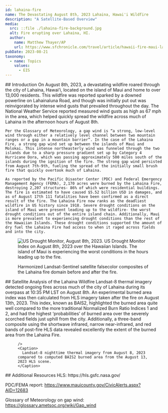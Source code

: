---
id: lahaina-fire
name: The Devastating August 8th, 2023 Lahaina, Hawai'i Wildfire
description: "A Satellite-Based Overview"
media:
  src: ::file ./lahaina-fire-background.jpg
  alt: Fire erupting over Lahaina, HI.
  author:
    name: Matthew Thayer/AP
    url: https://www.sfchronicle.com/travel/article/hawaii-fire-maui-lahaina-18289213.php
pubDate: 2023-08-21
taxonomy:
  - name: Topics
    values:
      - EIS
---

<Block>
  <Prose>
    ## Introduction
    On August 8th, 2023, a devastating wildfire roared through the city of Lahaina, Hawai’i, located on the island of Maui and home to over 13,000 residents. This wildfire was reported sparked by a downed powerline on Lahainaluna Road, and though was initially put out was reinvigorated by intense wind gusts that prevailed throughout the day. The National Weather Service reported measured wind gusts as high as 67 mph in the area, which helped quickly spread the wildfire across much of Lahaina in the afternoon hours of August 8th. 
    
    Per the Glossary of Meteorology, a gap wind is “a strong, low-level wind through either a relatively level channel between two mountain ranges or a gap in a mountain barrier”. In the case of the Lahaina Fire, a strong gap wind set up between the islands of Maui and Molokai. This intense northeasterly wind was funneled through the two islands due to a sharp pressure gradient set up by Category 4 Hurricane Dora, which was passing approximately 500 miles south of the islands during the ignition of the fire. The strong gap wind persisted from August 7th-9th, fueling the spread of the initially small brush fire that quickly overtook much of Lahaina.
    
    As reported by the Pacific Disaster Center (PDC) and Federal Emergency Management Agency (FEMA), 2,170 acres were burned by the Lahaina Fire, destroying 2,207 structures- 86% of which were residential buildings. The fire is estimated to have caused $5.52 billion USD in damages, and as of August 17th 111 fatalities have been confirmed as a direct result of the fire. The Lahaina Fire now ranks as the deadliest wildfire in US history since 1918. Severe drought conditions on the island of Maui were present leading up to the wildfire- the worst drought conditions out of the entire island chain. Additionally, Maui is more prevalent to experiencing drought conditions than the rest of the Hawaiian Islands. These drought conditions supported the amount of dry fuel the Lahaina Fire had access to when it raged across fields and into the city. 
  </Prose>
<Figure>
      <Image
      src={new URL('./lahaina-fire-drought-monitor.jpg', import.meta.url).href}
      alt='US Drought Monitor, August 8th, 2023.'
    />
    <Caption>
    US Drought Monitor Index on August 8th, 2023 over the Hawaiian Islands. The island of Maui is experiencing the worst conditions in the hours leading up to the fire.
    </Caption>
  </Figure>

</Block>


<Block>
  <Figure>
    <Map
      datasetId='lahaina-hls-swir-falsecolor-composite'
      layerId='hls-swir-falsecolor-composite'
      dateTime='2023-08-08'
      compareDateTime='2023-08-13'
    />
    <Caption>
      Harmonized Landsat-Sentinel satellite falsecolor composites of the Lahaina fire domain before and after the fire.
    </Caption>
  </Figure>

  <Prose>
    ## Satellite Analysis of the Lahaina Wildfire
    Landsat-8 thermal imagery detected ongoing fires across much of the city of Lahaina during its overpass at 10:35 PM LST on August 8th. An experimental burned area index was then calculated from HLS imagery taken after the fire on August 13th, 2023. This index, known as BAIS2, highlighted the burned area quite well compared to the more traditional Normalized Burn Ratio Indices 1 and 2, and had the highest ‘probabilities’ of burned area over the severely scorched fields just uphill from the city. Additionally, a three-band composite using the shortwave infrared, narrow near-infrared, and red bands of post-fire HLS data revealed excellently the extent of the burned area from the Lahaina Fire. 
  </Prose>
</Block>

<Block type="full">
  <Figure>
    <Map
      datasetId='lahaina-landsat-thermal'
      layerId='landsat-nighttime-thermal'
      dateTime='2023-08-08'
      compareDateTime='2023-08-13'

    />
    <Caption>
      Landsat-8 nighttime thermal imagery from August 8, 2023 compared to computed BAIS2 burned area from the August 13, 2023 HLS scene.
    </Caption>
  </Figure>
</Block>



<Block>
  <Prose>
    ## Additional Resources
  HLS: https://hls.gsfc.nasa.gov/
  
  PDC/FEMA report: https://www.mauicounty.gov/CivicAlerts.aspx?AID=12683 
  
  Glossary of Meteorology on gap wind: https://glossary.ametsoc.org/wiki/Gap_wind 
  </Prose>
</Block>
